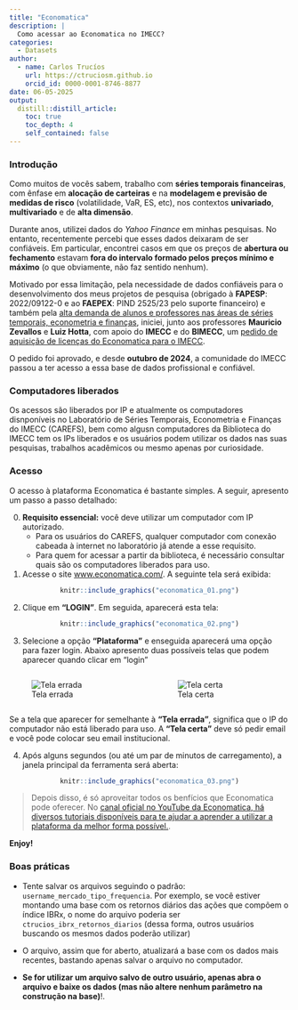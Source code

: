 ```yaml
---
title: "Economatica"
description: |
  Como acessar ao Economatica no IMECC?
categories:
  - Datasets
author:
  - name: Carlos Trucíos
    url: https://ctruciosm.github.io
    orcid_id: 0000-0001-8746-8877
date: 06-05-2025
output:
  distill::distill_article:
    toc: true
    toc_depth: 4
    self_contained: false
---
```



### Introdução


Como muitos de vocês sabem, trabalho com **séries temporais financeiras**, com ênfase em **alocação de carteiras** e na **modelagem e previsão de medidas de risco** (volatilidade, VaR, ES, etc), nos contextos **univariado**, **multivariado** e de **alta dimensão**.

Durante anos, utilizei dados do _Yahoo Finance_ em minhas pesquisas. No entanto, recentemente percebi que esses dados deixaram de ser confiáveis. Em particular, encontrei casos em que os preços de **abertura ou fechamento** estavam **fora do intervalo formado pelos preços mínimo e máximo** (o que obviamente, não faz sentido nenhum).

Motivado por essa limitação, pela necessidade de dados confiáveis para o desenvolvimento dos meus projetos de pesquisa (obrigado à **FAPESP**: 2022/09122-0 e ao **FAEPEX**: PIND 2525/23 pelo suporte financeiro) e também pela [alta demanda de alunos e professores nas áreas de séries temporais, econometria e finanças](https://ime.unicamp.br/carefs/researchers.html), iniciei, junto aos professores **Mauricio Zevallos** e **Luiz Hotta**, com apoio do **IMECC** e do **BIMECC**, um [pedido de aquisição de licenças do Economatica para o IMECC](https://ime.unicamp.br/carefs/news/economatica.html).

O pedido foi aprovado, e desde **outubro de 2024**, a comunidade do IMECC passou a ter acesso a essa base de dados profissional e confiável.


### Computadores liberados

Os acessos são liberados por IP e atualmente os computadores disnponíveis no Laboratório de Séries Temporais, Econometria e Finanças do IMECC (CAREFS), bem como algusn computadores da Biblioteca do IMECC tem os IPs liberados e os usuários podem utilizar os dados nas suas pesquisas, trabalhos acadêmicos ou mesmo apenas por curiosidade.


### Acesso

O acesso à plataforma Economatica é bastante simples. A seguir, apresento um passo a passo detalhado:

0.  **Requisito essencial:** você deve utilizar um computador com IP autorizado.
    * Para os usuários do CAREFS, qualquer computador com conexão cabeada à internet no laboratório já atende a esse requisito.
    * Para quem for acessar a partir da biblioteca, é necessário consultar quais são os computadores liberados para uso.
1.  Acesse o site [www.economatica.com/](https://www.economatica.com/). A seguinte tela será exibida:    

<center>
```r
knitr::include_graphics("economatica_01.png")
```
</center>
2.  Clique em **"LOGIN"**. Em seguida, aparecerá esta tela:

<center>
```r
knitr::include_graphics("economatica_02.png")
```
</center>

3.  Selecione a opção **"Plataforma"** e enseguida aparecerá uma opção para fazer login. Abaixo apresento duas possíveis telas que podem aparecer quando clicar em "login"




:::::::::::::: {.columns}
::: {.column width="50%"}
![Tela errada](login_errado.png)
:::
::: {.column width="50%"}
![Tela certa](login_certo.png)
:::
::::::::::::::



Se a tela que aparecer for semelhante à **"Tela errada"**, significa que o IP do computador não está liberado para uso. A **"Tela certa"** deve só pedir email e você pode colocar seu email institucional.



4. Após alguns segundos (ou até um par de minutos de carregamento), a janela principal da ferramenta será aberta:

<center>
```r
knitr::include_graphics("economatica_03.png")
```
</center>



> Depois disso, é só aproveitar todos os benfícios que Economatica pode oferecer. No [canal oficial no YouTube da Economatica, há diversos tutoriais disponíveis para te ajudar a aprender a utilizar a plataforma da melhor forma possível.](https://www.youtube.com/@economaticaoficial/playlists).


**Enjoy!**


::: {.callout-notes icon=false}
### Boas práticas

- Tente salvar os arquivos seguindo o padrão: `username_mercado_tipo_frequencia`. Por exemplo, se você estiver montando uma base com os retornos diários das ações que compõem o índice IBRx, o nome do arquivo poderia ser `ctrucios_ibrx_retornos_diarios` (dessa forma, outros usuários buscando os mesmos dados poderão utilizar)


- O arquivo, assim que for aberto, atualizará a base com os dados mais recentes, bastando apenas salvar o arquivo no computador.


- **Se for utilizar um arquivo salvo de outro usuário, apenas abra o arquivo e baixe os dados (mas não altere nenhum parâmetro na construção na base)**!. 

:::

